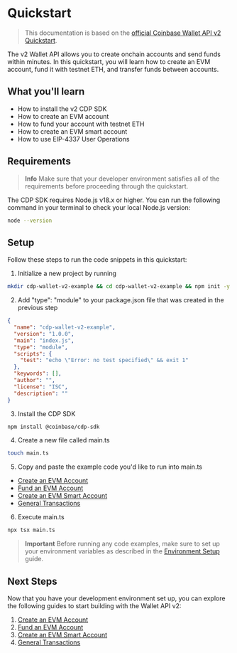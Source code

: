 # Quickstart

> This documentation is based on the [official Coinbase Wallet API v2 Quickstart](https://docs.cdp.coinbase.com/wallet-api-v2/docs/quickstart).

The v2 Wallet API allows you to create onchain accounts and send funds within minutes. In this quickstart, you will learn how to create an EVM account, fund it with testnet ETH, and transfer funds between accounts.

## What you'll learn

- How to install the v2 CDP SDK
- How to create an EVM account
- How to fund your account with testnet ETH
- How to create an EVM smart account
- How to use EIP-4337 User Operations

## Requirements

> **Info**
> Make sure that your developer environment satisfies all of the requirements before proceeding through the quickstart.

The CDP SDK requires Node.js v18.x or higher. You can run the following command in your terminal to check your local Node.js version:

```bash
node --version
```

## Setup

Follow these steps to run the code snippets in this quickstart:

1. Initialize a new project by running

```bash
mkdir cdp-wallet-v2-example && cd cdp-wallet-v2-example && npm init -y
```

2. Add "type": "module" to your package.json file that was created in the previous step

```json
{
  "name": "cdp-wallet-v2-example",
  "version": "1.0.0",
  "main": "index.js",
  "type": "module",
  "scripts": {
    "test": "echo \"Error: no test specified\" && exit 1"
  },
  "keywords": [],
  "author": "",
  "license": "ISC",
  "description": ""
}
```

3. Install the CDP SDK

```bash
npm install @coinbase/cdp-sdk
```

4. Create a new file called main.ts

```bash
touch main.ts
```

5. Copy and paste the example code you'd like to run into main.ts

- [Create an EVM Account](/create-evm-account)
- [Fund an EVM Account](/fund-evm-account)
- [Create an EVM Smart Account](/create-smart-account)
- [General Transactions](/general-transactions)

6. Execute main.ts

```bash
npx tsx main.ts
```

> **Important**
> Before running any code examples, make sure to set up your environment variables as described in the [Environment Setup](/environment-setup) guide.

## Next Steps

Now that you have your development environment set up, you can explore the following guides to start building with the Wallet API v2:

1. [Create an EVM Account](/create-evm-account)
2. [Fund an EVM Account](/fund-evm-account)
3. [Create an EVM Smart Account](/create-smart-account)
4. [General Transactions](/general-transactions)
